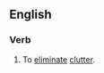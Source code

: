==English==

===Verb===
{{en-verb|unclutters|uncluttering|uncluttered|uncluttered}}

#To [[eliminate]] [[clutter]].